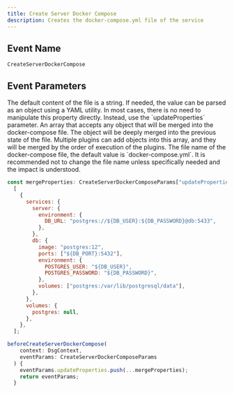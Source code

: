 ```yaml
---
title: Create Server Docker Compose
description: Creates the docker-compose.yml file of the service
---
```


## Event Name

`CreateServerDockerCompose`

## Event Parameters

<ParamField body="fileContent" type="string">
  The default content of the file is a string. If needed, the value can be parsed as an object using a YAML utility. In most cases, there is no need to manipulate this property directly. Instead, use the `updateProperties` parameter.
</ParamField>
<ParamField body="updateProperties" type="{ [key: string]: any }[]">
  An array that accepts any object that will be merged into the docker-compose file. The object will be deeply merged into the previous state of the file. Multiple plugins can add objects into this array, and they will be merged by the order of execution of the plugins.
</ParamField>
<ParamField body="outputFileName" type="string">
  The file name of the docker-compose file, the default value is `docker-compose.yml`. It is recommended not to change the file name unless specifically needed and the impact is understood.
</ParamField>

<RequestExample>

```javascript example
const mergeProperties: CreateServerDockerComposeParams["updateProperties"] =
  [
    {
      services: {
        server: {
          environment: {
            DB_URL: "postgres://${DB_USER}:${DB_PASSWORD}@db:5433",
          },
        },
        db: {
          image: "postgres:12",
          ports: ["${DB_PORT}:5432"],
          environment: {
            POSTGRES_USER: "${DB_USER}",
            POSTGRES_PASSWORD: "${DB_PASSWORD}",
          },
          volumes: ["postgres:/var/lib/postgresql/data"],
        },
      },
      volumes: {
        postgres: null,
      },
    },
  ];

beforeCreateServerDockerCompose(
    context: DsgContext,
    eventParams: CreateServerDockerComposeParams
  ) {
    eventParams.updateProperties.push(...mergeProperties);
    return eventParams;
  }
```

</RequestExample>